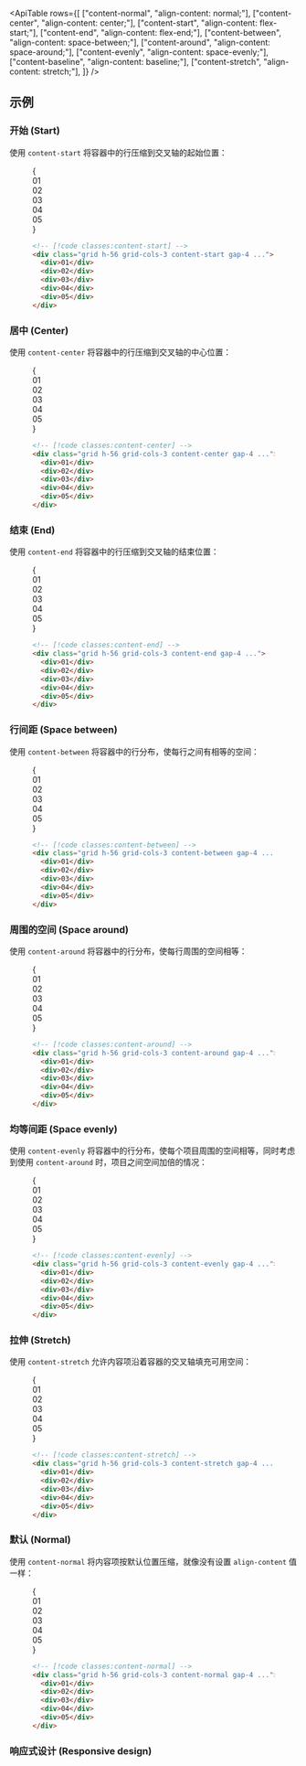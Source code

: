 

<ApiTable
  rows={[
    ["content-normal", "align-content: normal;"],
    ["content-center", "align-content: center;"],
    ["content-start", "align-content: flex-start;"],
    ["content-end", "align-content: flex-end;"],
    ["content-between", "align-content: space-between;"],
    ["content-around", "align-content: space-around;"],
    ["content-evenly", "align-content: space-evenly;"],
    ["content-baseline", "align-content: baseline;"],
    ["content-stretch", "align-content: stretch;"],
  ]}
/>

## 示例

### 开始 (Start)

使用 `content-start` 将容器中的行压缩到交叉轴的起始位置：

<Figure>

<Example>
  {
    <div className="grid h-56 grid-cols-1">
      <Stripes border className="col-start-1 row-start-1 rounded-lg" />
      <div className="col-start-1 row-start-1 grid grid-cols-3 content-start gap-4 rounded-lg text-center font-mono text-sm leading-6 font-bold text-white">
        <div className="rounded-lg bg-purple-500 p-4">01</div>
        <div className="rounded-lg bg-purple-500 p-4">02</div>
        <div className="rounded-lg bg-purple-500 p-4">03</div>
        <div className="rounded-lg bg-purple-500 p-4">04</div>
        <div className="rounded-lg bg-purple-500 p-4">05</div>
      </div>
    </div>
  }
</Example>

```html
<!-- [!code classes:content-start] -->
<div class="grid h-56 grid-cols-3 content-start gap-4 ...">
  <div>01</div>
  <div>02</div>
  <div>03</div>
  <div>04</div>
  <div>05</div>
</div>
```

</Figure>

### 居中 (Center)

使用 `content-center` 将容器中的行压缩到交叉轴的中心位置：

<Figure>

<Example>
  {
    <div className="grid h-56 grid-cols-1">
      <Stripes border className="col-start-1 row-start-1 rounded-lg" />
      <div className="col-start-1 row-start-1 grid h-56 w-full grid-cols-3 content-center gap-4 rounded-lg text-center font-mono text-sm leading-6 font-bold text-white">
        <div className="rounded-lg bg-sky-500 p-4">01</div>
        <div className="rounded-lg bg-sky-500 p-4">02</div>
        <div className="rounded-lg bg-sky-500 p-4">03</div>
        <div className="rounded-lg bg-sky-500 p-4">04</div>
        <div className="rounded-lg bg-sky-500 p-4">05</div>
      </div>
    </div>
  }
</Example>

```html
<!-- [!code classes:content-center] -->
<div class="grid h-56 grid-cols-3 content-center gap-4 ...">
  <div>01</div>
  <div>02</div>
  <div>03</div>
  <div>04</div>
  <div>05</div>
</div>
```

</Figure>

### 结束 (End)

使用 `content-end` 将容器中的行压缩到交叉轴的结束位置：

<Figure>

<Example>
  {
    <div className="grid h-56 grid-cols-1">
      <Stripes border className="col-start-1 row-start-1 rounded-lg" />
      <div className="col-start-1 row-start-1 grid h-56 w-full grid-cols-3 content-end gap-4 rounded-lg text-center font-mono text-sm leading-6 font-bold text-white">
        <div className="rounded-lg bg-pink-500 p-4">01</div>
        <div className="rounded-lg bg-pink-500 p-4">02</div>
        <div className="rounded-lg bg-pink-500 p-4">03</div>
        <div className="rounded-lg bg-pink-500 p-4">04</div>
        <div className="rounded-lg bg-pink-500 p-4">05</div>
      </div>
    </div>
  }
</Example>

```html
<!-- [!code classes:content-end] -->
<div class="grid h-56 grid-cols-3 content-end gap-4 ...">
  <div>01</div>
  <div>02</div>
  <div>03</div>
  <div>04</div>
  <div>05</div>
</div>
```

</Figure>

### 行间距 (Space between)

使用 `content-between` 将容器中的行分布，使每行之间有相等的空间：

<Figure>

<Example>
  {
    <div className="grid h-56 grid-cols-1">
      <Stripes border className="col-start-1 row-start-1 rounded-lg" />
      <div className="col-start-1 row-start-1 grid h-56 w-full grid-cols-3 content-between gap-4 rounded-lg text-center font-mono text-sm leading-6 font-bold text-white">
        <div className="rounded-lg bg-violet-500 p-4">01</div>
        <div className="rounded-lg bg-violet-500 p-4">02</div>
        <div className="rounded-lg bg-violet-500 p-4">03</div>
        <div className="rounded-lg bg-violet-500 p-4">04</div>
        <div className="rounded-lg bg-violet-500 p-4">05</div>
      </div>
    </div>
  }
</Example>

```html
<!-- [!code classes:content-between] -->
<div class="grid h-56 grid-cols-3 content-between gap-4 ...">
  <div>01</div>
  <div>02</div>
  <div>03</div>
  <div>04</div>
  <div>05</div>
</div>
```

</Figure>

### 周围的空间 (Space around)

使用 `content-around` 将容器中的行分布，使每行周围的空间相等：

<Figure>

<Example>
  {
    <div className="grid h-56 grid-cols-1">
      <Stripes border className="col-start-1 row-start-1 rounded-lg" />
      <div className="col-start-1 row-start-1 grid h-56 w-full grid-cols-3 content-around gap-x-4 rounded-lg text-center font-mono text-sm leading-6 font-bold text-white">
        <div className="rounded-lg bg-blue-500 p-4">01</div>
        <div className="rounded-lg bg-blue-500 p-4">02</div>
        <div className="rounded-lg bg-blue-500 p-4">03</div>
        <div className="rounded-lg bg-blue-500 p-4">04</div>
        <div className="rounded-lg bg-blue-500 p-4">05</div>
      </div>
    </div>
  }
</Example>

```html
<!-- [!code classes:content-around] -->
<div class="grid h-56 grid-cols-3 content-around gap-4 ...">
  <div>01</div>
  <div>02</div>
  <div>03</div>
  <div>04</div>
  <div>05</div>
</div>
```

</Figure>

### 均等间距 (Space evenly)

使用 `content-evenly` 将容器中的行分布，使每个项目周围的空间相等，同时考虑到使用 `content-around` 时，项目之间空间加倍的情况：

<Figure>

<Example>
  {
    <div className="grid h-56 grid-cols-1">
      <Stripes border className="col-start-1 row-start-1 rounded-lg" />
      <div className="col-start-1 row-start-1 grid h-56 w-full grid-cols-3 content-evenly gap-x-4 rounded-lg text-center font-mono text-sm leading-6 font-bold text-white">
        <div className="rounded-lg bg-indigo-500 p-4">01</div>
        <div className="rounded-lg bg-indigo-500 p-4">02</div>
        <div className="rounded-lg bg-indigo-500 p-4">03</div>
        <div className="rounded-lg bg-indigo-500 p-4">04</div>
        <div className="rounded-lg bg-indigo-500 p-4">05</div>
      </div>
    </div>
  }
</Example>

```html
<!-- [!code classes:content-evenly] -->
<div class="grid h-56 grid-cols-3 content-evenly gap-4 ...">
  <div>01</div>
  <div>02</div>
  <div>03</div>
  <div>04</div>
  <div>05</div>
</div>
```

</Figure>

### 拉伸 (Stretch)

使用 `content-stretch` 允许内容项沿着容器的交叉轴填充可用空间：

<Figure>

<Example>
  {
    <div className="grid h-56 grid-cols-1">
      <Stripes border className="col-start-1 row-start-1 rounded-lg" />
      <div className="col-start-1 row-start-1 grid h-56 w-full grid-cols-3 content-stretch gap-4 rounded-lg text-center font-mono text-sm leading-6 font-bold text-white">
        <div className="flex items-center justify-center rounded-lg bg-fuchsia-500 p-4">01</div>
        <div className="flex items-center justify-center rounded-lg bg-fuchsia-500 p-4">02</div>
        <div className="flex items-center justify-center rounded-lg bg-fuchsia-500 p-4">03</div>
        <div className="flex items-center justify-center rounded-lg bg-fuchsia-500 p-4">04</div>
        <div className="flex items-center justify-center rounded-lg bg-fuchsia-500 p-4">05</div>
      </div>
    </div>
  }
</Example>

```html
<!-- [!code classes:content-stretch] -->
<div class="grid h-56 grid-cols-3 content-stretch gap-4 ...">
  <div>01</div>
  <div>02</div>
  <div>03</div>
  <div>04</div>
  <div>05</div>
</div>
```

</Figure>

### 默认 (Normal)

使用 `content-normal` 将内容项按默认位置压缩，就像没有设置 `align-content` 值一样：

<Figure>

<Example>
  {
    <div className="grid h-56 grid-cols-1">
      <Stripes border className="col-start-1 row-start-1 rounded-lg" />
      <div className="col-start-1 row-start-1 grid h-56 w-full grid-cols-3 gap-4 rounded-lg text-center font-mono text-sm leading-6 font-bold text-white">
        <div className="flex items-center justify-center rounded-lg bg-indigo-500 p-4">01</div>
        <div className="flex items-center justify-center rounded-lg bg-indigo-500 p-4">02</div>
        <div className="flex items-center justify-center rounded-lg bg-indigo-500 p-4">03</div>
        <div className="flex items-center justify-center rounded-lg bg-indigo-500 p-4">04</div>
        <div className="flex items-center justify-center rounded-lg bg-indigo-500 p-4">05</div>
      </div>
    </div>
  }
</Example>

```html
<!-- [!code classes:content-normal] -->
<div class="grid h-56 grid-cols-3 content-normal gap-4 ...">
  <div>01</div>
  <div>02</div>
  <div>03</div>
  <div>04</div>
  <div>05</div>
</div>
```

</Figure>

### 响应式设计 (Responsive design)

<ResponsiveDesign property="align-content" defaultClass="grid content-start" featuredClass="content-around" />